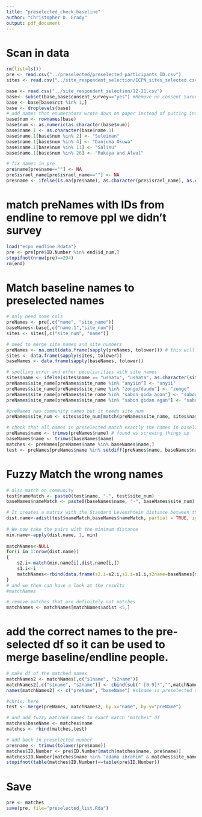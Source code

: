 ```yaml
---
title: "preselected_check_baseline"
author: "Christopher D. Grady"
output: pdf_document
---
```


# Scan in data

```r
rm(list=ls())
pre <- read.csv("../preselected/preselected_participants_ID.csv")
sites <- read.csv("../site_respondent_selection/ECPN_sites_selected.csv")

base <- read.csv("../site_respondent_selection/12-21.csv")
base<- subset(base,base$consent_survey=="yes") #Remove no consent Surveys
base <- base[base$rct %in% 1,]
base <- droplevels(base)
# add names that enumerators wrote down on paper instead of putting into survey on day 1
base$num <- rownames(base)
base$num <- as.numeric(as.character(base$num))
base$name.1 <- as.character(base$name.1)
base$name.1[base$num %in% 2] <- "Suleiman"
base$name.1[base$num %in% 4] <- "Danjuma Okuwa"
base$name.1[base$num %in% 11] <- "Salisu"
base$name.1[base$num %in% 26] <- "Rukaya and Alwal"

# fix names in pre
pre$name[pre$name==""] <- NA 
pre$israel_name[pre$israel_name==""] <- NA
pre$name <- ifelse(is.na(pre$name), as.character(pre$israel_name), as.character(pre$name))

```

# match preNames with IDs from endline to remove ppl we didn't survey

```r
load("ecpn_endline.Rdata")
pre <- pre[pre$ID.Number %in% end$id_num,]
stopifnot(nrow(pre)==294)
rm(end)
```

# Match baseline names to preselected names

```r
# only need some cols
preNames <- pre[,c("name", "site_name")]
baseNames<-base[,c("name.1","site_num")]
sites <- sites[,c("site_num", "name")]

# need to merge site names and site numbers
preNames <- na.omit(data.frame(sapply(preNames, tolower))) # this will all be easier if everything is tolower
sites <- data.frame(sapply(sites, tolower))
baseNames <- data.frame(sapply(baseNames, tolower))

# spelling error and other peculiarities with site names
sites$name <- ifelse(sites$name == "ushatu", "ushata", as.character(sites$name))
preNames$site_name[preNames$site_name %in% "anyiin"] <- "anyii"
preNames$site_name[preNames$site_name %in% "zongo/daudu"] <- "zongo"
preNames$site_name[preNames$site_name %in% "sabon gida agan"] <- "sabon-gida agan"
preNames$site_name[preNames$site_name %in% "sabon gidan agan"] <- "sabon-gida agan"

#preNames has community names but it needs site_num
preNames$site_num <- sites$site_num[match(preNames$site_name, sites$name)]

# check that all names in preselected match exactly the names in baseline, and when they do not find those that do not.
preNames$name <- trimws(preNames$name) # found ws screwing things up
baseNames$name <- trimws(baseNames$name)
matches <- preNames[preNames$name %in% baseNames$name,]
test <- preNames[preNames$name %in% setdiff(preNames$name, baseNames$name),] # those that do not match
```

# Fuzzy Match the wrong names

```r
# also match on community
test$nameMatch <- paste0(test$name, "-", test$site_num)
baseNames$nameMatch <- paste0(baseNames$name, "-", baseNames$site_num)

# It creates a matrix with the Standard Levenshtein distance between the name fields of both sources
dist.name<-adist(test$nameMatch,baseNames$nameMatch, partial = TRUE, ignore.case = TRUE)
 
# We now take the pairs with the minimum distance
min.name<-apply(dist.name, 1, min)
 
matchNames<-NULL  
for(i in 1:nrow(dist.name))
{
    s2.i<-match(min.name[i],dist.name[i,])
    s1.i<-i
    matchNames<-rbind(data.frame(s2.i=s2.i,s1.i=s1.i,s2name=baseNames[s2.i,]$nameMatch, s1name=test[s1.i,]$nameMatch, adist=min.name[i]),matchNames)
}
# and we then can have a look at the results
#matchNames

# remove matches that are definitely not matches
matchNames <- matchNames[matchNames$adist <5,]
```


# add the correct names to the pre-selected df so it can be used to merge baseline/endline people.

```r
# make df of the matched names
matchNames2 <- matchNames[,c("s1name", "s2name")]
matchNames2[,c("s1name", "s2name")] <- cbind(sub("-[0-9]*","",matchNames2$s1name),sub("-[0-9]*","",matchNames2$s2name))
names(matchNames2) <- c("preName", "baseName") #s1name is preselected sheet, s2name is name from baseline

#chris: here
test <- merge(preNames, matchNames2, by.x="name", by.y="preName")

# and add fuzzy matched names to exact match "matches" df
matches$baseName <- matches$name
matches <- rbind(matches,test)

# add back in preselected number
pre$name <- trimws(tolower(pre$name))
matches$ID.Number <- pre$ID.Number[match(matches$name, pre$name)]
matches$ID.Number[matches$name %in% "adama ibrahim" & matches$site_name %in% "hunki"] <- 1238  # two people have same name, but live in diff places
stopifnot(table(matches$ID.Number)==table(pre$ID.Number))
```

# Save


```r
pre <- matches
save(pre, file="preselected_list.Rda")

```
